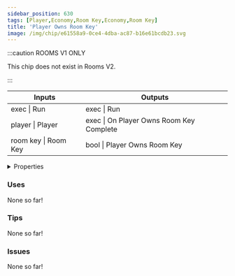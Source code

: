 ```yaml
---
sidebar_position: 630
tags: [Player,Economy,Room Key,Economy,Room Key]
title: 'Player Owns Room Key'
image: /img/chip/e61558a9-0ce4-4dba-ac87-b16e61bcdb23.svg
---
```




:::caution ROOMS V1 ONLY
    
This chip does not exist in Rooms V2.

:::


<IChip uuid="e61558a9-0ce4-4dba-ac87-b16e61bcdb23"/>

<table><thead><tr><th>Inputs</th><th>Outputs</th></tr></thead><tbody><tr><td>exec | Run</td><td>exec | Run</td></tr><tr><td>player | Player</td><td>exec | On Player Owns Room Key Complete</td></tr><tr><td>room key | Room Key</td><td>bool | Player Owns Room Key</td></tr></tbody></table>

<details>
  <summary>Properties</summary>
  <div>
    <div>
    <table>
      <tbody>
        <tr>
          <td>Is beta required?</td>
          <td>No</td>
        </tr>
        <tr>
          <td>Is chip a trolling risk?</td>
          <td>No</td>
        </tr>
        <tr>
          <td>Is chip a role assignment risk?</td>
          <td>No</td>
        </tr>
        <tr>
          <td>Chip UUID</td>
          <td>e61558a9-0ce4-4dba-ac87-b16e61bcdb23</td>
        </tr>
        <tr>
          <td>Room availability</td>
          <td>Rooms V1 only</td>
        </tr>
      </tbody>
    </table>
    </div>
  </div>
</details>

### Uses

None so far!

### Tips

None so far!

### Issues

None so far!